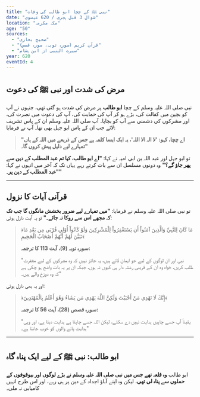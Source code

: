```yaml
---
title: "نبی ﷺ کے چچا ابو طالب کی وفات"
date: "شوال 3 قبل ہجری / 620 عیسوی"
location: "مکہ مکرمہ"
age: "50"
sources:
  - "صحیح بخاری"
  - "قرآن کریم (سورہ توبہ، سورہ قصص)"
  - "سیرت النبی از ابن ہشام"
year: 620
eventId: 4
---
```


## مرض کی شدت اور نبی ﷺ کی دعوت

نبی صلی اللہ علیہ وسلم کے چچا **ابو طالب** پر مرض کی شدت ہو گئی تھی، جنہوں نے آپ کو بچپن میں کفالت کی، بڑے ہو کر آپ کی حمایت کی، آپ کی دعوت میں نصرت کی، اور مشرکوں کی دشمنی سے آپ کو بچایا۔ آپ صلی اللہ علیہ وسلم ان کے پاس تشریف لائے جب ان کے پاس ابو جہل بھی تھا۔ آپ نے فرمایا:
> **"اے چچا، کہو: 'لا الہ الا اللہ'، یہ ایک ایسا کلمہ ہے جس کے ذریعے میں اللہ کے ہاں تمہارے لیے دلیل پیش کروں گا۔"**

تو ابو جہل اور عبد اللہ بن ابی امیہ نے کہا: **"اے ابو طالب، کیا تم عبد المطلب کے دین سے پھر جاؤ گے؟"**
وہ دونوں مسلسل ان سے بات کرتے رہے یہاں تک کہ آخر میں انہوں نے کہا: **"عبد المطلب کے دین پر۔"**

---

## قرآنی آیات کا نزول

تو نبی صلی اللہ علیہ وسلم نے فرمایا: **"میں تمہارے لیے ضرور بخشش مانگوں گا جب تک کہ مجھے اس سے روکا نہ جائے۔"**
تو یہ آیت نازل ہوئی:
> <span className="font-quran">﴿مَا كَانَ لِلنَّبِيِّ وَالَّذِينَ آمَنُواْ أَن يَسْتَغْفِرُواْ لِلْمُشْرِكِينَ وَلَوْ كَانُواْ أُوْلِي قُرْبَى مِن بَعْدِ مَا تَبَيَّنَ لَهُمْ أَنَّهُمْ أَصْحَابُ الْجَحِيمِ﴾</span>
>
> **سورہ توبہ (9)، آیت 113 کا ترجمہ:**
>
> "نبی اور ان لوگوں کے لیے جو ایمان لائے ہیں، یہ جائز نہیں کہ وہ مشرکوں کے لیے مغفرت طلب کریں، خواہ وہ ان کے قریبی رشتہ دار ہی کیوں نہ ہوں، جبکہ ان پر یہ بات واضح ہو چکی ہے کہ وہ دوزخ والے ہیں۔"

اور یہ بھی نازل ہوئی:
> <span className="font-quran">﴿إِنَّكَ لَا تَهْدِي مَنْ أَحْبَبْتَ وَلَٰكِنَّ اللَّهَ يَهْدِي مَن يَشَاءُ وَهُوَ أَعْلَمُ بِالْمُهْتَدِينَ﴾</span>
>
> **سورہ قصص (28)، آیت 56 کا ترجمہ:**
>
> "یقیناً آپ جسے چاہیں ہدایت نہیں دے سکتے، لیکن اللہ جسے چاہتا ہے ہدایت دیتا ہے، اور وہی ہدایت پانے والوں کو خوب جانتا ہے۔"

---

## ابو طالب: نبی ﷺ کے لیے ایک پناہ گاہ

ابو طالب **وہ قلعہ تھے جس میں نبی صلی اللہ علیہ وسلم نے بڑے لوگوں اور بیوقوفوں کے حملوں سے پناہ لی تھی**، لیکن وہ اپنے آباؤ اجداد کے دین پر ہی رہے، اور اس طرح انہیں کامیابی نہ ملی۔